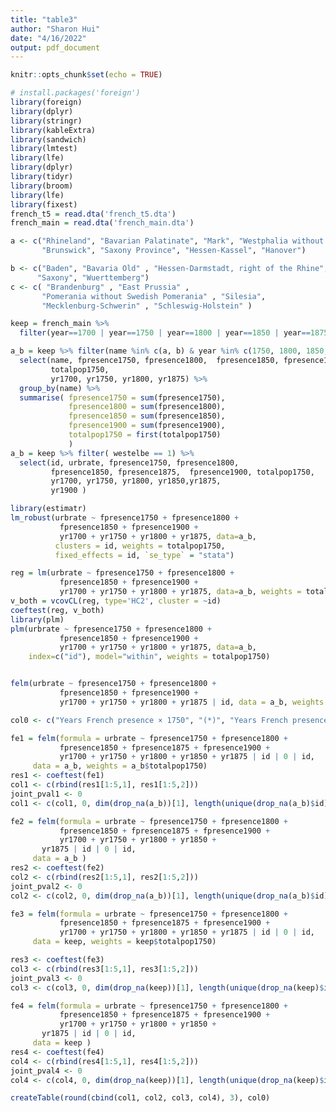 ```yaml
---
title: "table3"
author: "Sharon Hui"
date: "4/16/2022"
output: pdf_document
---
```


```r
knitr::opts_chunk$set(echo = TRUE)
```



```r
# install.packages('foreign')
library(foreign)
library(dplyr)
library(stringr)
library(kableExtra)
library(sandwich)
library(lmtest)
library(lfe)
library(dplyr)
library(tidyr)
library(broom)
library(lfe)
library(fixest)
french_t5 = read.dta('french_t5.dta')
french_main = read.dta('french_main.dta')

a <- c("Rhineland", "Bavarian Palatinate", "Mark", "Westphalia without Mark",
       "Brunswick", "Saxony Province", "Hessen-Kassel", "Hanover")

b <- c("Baden", "Bavaria Old" , "Hessen-Darmstadt, right of the Rhine", 
      "Saxony", "Wuerttemberg")
c <- c( "Brandenburg" , "East Prussia" , 
       "Pomerania without Swedish Pomerania" , "Silesia",  
       "Mecklenburg-Schwerin" , "Schleswig-Holstein" )

keep = french_main %>%
  filter(year==1700 | year==1750 | year==1800 | year==1850 | year==1875 | year==1900 )
```

```r
a_b = keep %>% filter(name %in% c(a, b) & year %in% c(1750, 1800, 1850, 1875, 1900)) %>%
  select(name, fpresence1750, fpresence1800,  fpresence1850, fpresence1875, fpresence1900, 
         totalpop1750,
         yr1700, yr1750, yr1800, yr1875) %>% 
  group_by(name) %>%
  summarise( fpresence1750 = sum(fpresence1750),
             fpresence1800 = sum(fpresence1800),
             fpresence1850 = sum(fpresence1850),
             fpresence1900 = sum(fpresence1900),
             totalpop1750 = first(totalpop1750)
             )
a_b = keep %>% filter( westelbe == 1) %>%
  select(id, urbrate, fpresence1750, fpresence1800,  
         fpresence1850, fpresence1875,  fpresence1900, totalpop1750,
         yr1700, yr1750, yr1800, yr1850,yr1875,
         yr1900 )

library(estimatr)
lm_robust(urbrate ~ fpresence1750 + fpresence1800 + 
           fpresence1850 + fpresence1900 + 
           yr1700 + yr1750 + yr1800 + yr1875, data=a_b,
          clusters = id, weights = totalpop1750,
          fixed_effects = id, `se_type` = "stata")

reg = lm(urbrate ~ fpresence1750 + fpresence1800 + 
           fpresence1850 + fpresence1900 + 
           yr1700 + yr1750 + yr1800 + yr1875, data=a_b, weights = totalpop1750)
v_both = vcovCL(reg, type='HC2', cluster = ~id)
coeftest(reg, v_both)
library(plm)
plm(urbrate ~ fpresence1750 + fpresence1800 + 
           fpresence1850 + fpresence1900 + 
           yr1700 + yr1750 + yr1800 + yr1875, data=a_b,
    index=c("id"), model="within", weights = totalpop1750)


felm(urbrate ~ fpresence1750 + fpresence1800 + 
           fpresence1850 + fpresence1900 + 
           yr1700 + yr1750 + yr1800 + yr1875 | id, data = a_b, weights = a_b$totalpop1750)
```




```r
col0 <- c("Years French presence × 1750", "(*)", "Years French presence × 1750", "(*)", "Years French × 1800 presence", "(*)", "Years French × 1850 presence", "(*)", "Years French presence × 1900", "(*)", "", "Observations", "Number of states", "p-value for joint significance after 1800")

fe1 = felm(formula = urbrate ~ fpresence1750 + fpresence1800 + 
           fpresence1850 + fpresence1875 + fpresence1900 + 
           yr1700 + yr1750 + yr1800 + yr1850 + yr1875 | id | 0 | id, 
     data = a_b, weights = a_b$totalpop1750)
res1 <- coeftest(fe1)
col1 <- c(rbind(res1[1:5,1], res1[1:5,2]))
joint_pval1 <- 0
col1 <- c(col1, 0, dim(drop_na(a_b))[1], length(unique(drop_na(a_b)$id)), joint_pval1)

fe2 = felm(formula = urbrate ~ fpresence1750 + fpresence1800 + 
           fpresence1850 + fpresence1875 + fpresence1900 + 
           yr1700 + yr1750 + yr1800 + yr1850 + 
       yr1875 | id | 0 | id, 
     data = a_b )
res2 <- coeftest(fe2)
col2 <- c(rbind(res2[1:5,1], res2[1:5,2]))
joint_pval2 <- 0
col2 <- c(col2, 0, dim(drop_na(a_b))[1], length(unique(drop_na(a_b)$id)), joint_pval2)

fe3 = felm(formula = urbrate ~ fpresence1750 + fpresence1800 + 
           fpresence1850 + fpresence1875 + fpresence1900 + 
           yr1700 + yr1750 + yr1800 + yr1850 + yr1875 | id | 0 | id, 
     data = keep, weights = keep$totalpop1750)

res3 <- coeftest(fe3)
col3 <- c(rbind(res3[1:5,1], res3[1:5,2]))
joint_pval3 <- 0
col3 <- c(col3, 0, dim(drop_na(keep))[1], length(unique(drop_na(keep)$id)), joint_pval3)

fe4 = felm(formula = urbrate ~ fpresence1750 + fpresence1800 + 
           fpresence1850 + fpresence1875 + fpresence1900 + 
           yr1700 + yr1750 + yr1800 + yr1850 + 
       yr1875 | id | 0 | id, 
     data = keep )
res4 <- coeftest(fe4)
col4 <- c(rbind(res4[1:5,1], res4[1:5,2]))
joint_pval4 <- 0
col4 <- c(col4, 0, dim(drop_na(keep))[1], length(unique(drop_na(keep)$id)), joint_pval4)
```




```r
createTable(round(cbind(col1, col2, col3, col4), 3), col0)
```

